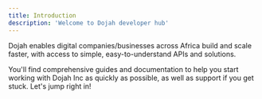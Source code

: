 ```yaml
---
title: Introduction
description: 'Welcome to Dojah developer hub'
---
```


Dojah enables digital companies/businesses across Africa build and scale faster, with access to simple, easy-to-understand APIs and solutions.

You'll find comprehensive guides and documentation to help you start working with Dojah Inc as quickly as possible, as well as support if you get stuck. Let's jump right in!